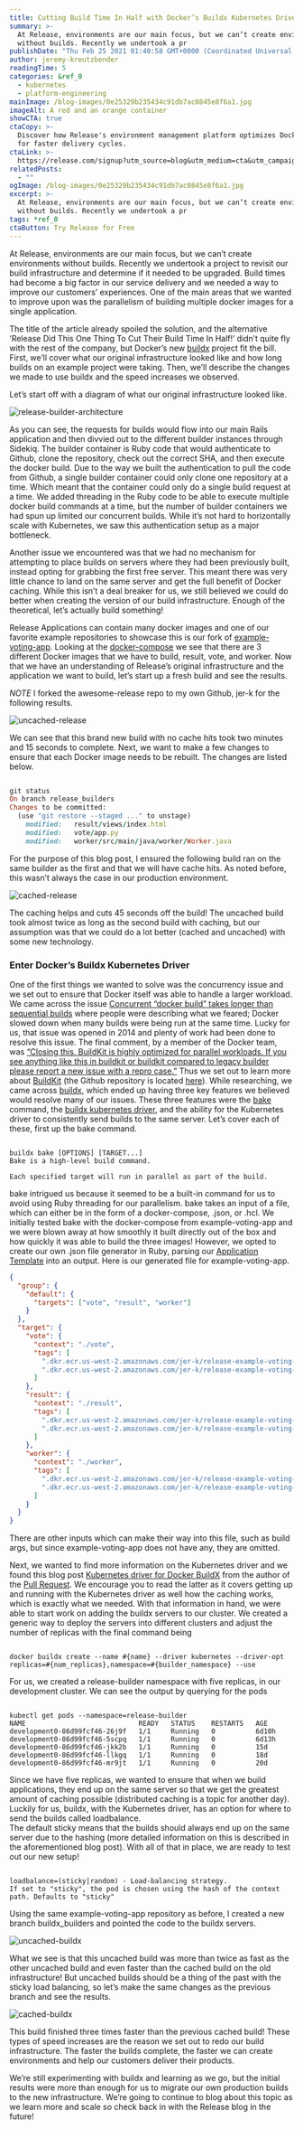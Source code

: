 ```yaml
---
title: Cutting Build Time In Half with Docker’s Buildx Kubernetes Driver
summary: >-
  At Release, environments are our main focus, but we can’t create environments
  without builds. Recently we undertook a pr
publishDate: "Thu Feb 25 2021 01:40:58 GMT+0000 (Coordinated Universal Time)"
author: jeremy-kreutzbender
readingTime: 5
categories: &ref_0
  - kubernetes
  - platform-engineering
mainImage: /blog-images/0e25329b235434c91db7ac0845e8f6a1.jpg
imageAlt: A red and an orange container
showCTA: true
ctaCopy: >-
  Discover how Release's environment management platform optimizes Docker builds
  for faster delivery cycles.
ctaLink: >-
  https://release.com/signup?utm_source=blog&utm_medium=cta&utm_campaign=blog-cta&utm_content=cutting-build-time-in-half-docker-buildx-kubernetes
relatedPosts:
  - ""
ogImage: /blog-images/0e25329b235434c91db7ac0845e8f6a1.jpg
excerpt: >-
  At Release, environments are our main focus, but we can’t create environments
  without builds. Recently we undertook a pr
tags: *ref_0
ctaButton: Try Release for Free
---
```


At Release, environments are our main focus, but we can’t create environments without builds. Recently we undertook a project to revisit our build infrastructure and determine if it needed to be upgraded. Build times had become a big factor in our service delivery and we needed a way to improve our customers’ experiences. One of the main areas that we wanted to improve upon was the parallelism of building multiple docker images for a single application.

The title of the article already spoiled the solution, and the alternative ‘Release Did This One Thing To Cut Their Build Time In Half!’ didn’t quite fly with the rest of the company, but Docker’s new [buildx](https://github.com/docker/buildx) project fit the bill. First, we’ll cover what our original infrastructure looked like and how long builds on an example project were taking. Then, we’ll describe the changes we made to use buildx and the speed increases we observed.

Let’s start off with a diagram of what our original infrastructure looked like.

![release-builder-architecture](/blog-images/269489a2760994029b69e9de205f1093.png)

As you can see, the requests for builds would flow into our main Rails application and then divvied out to the different builder instances through Sidekiq. The builder container is Ruby code that would authenticate to Github, clone the repository, check out the correct SHA, and then execute the docker build. Due to the way we built the authentication to pull the code from Github, a single builder container could only clone one repository at a time. Which meant that the container could only do a single build request at a time. We added threading in the Ruby code to be able to execute multiple docker build commands at a time, but the number of builder containers we had spun up limited our concurrent builds. While it’s not hard to horizontally scale with Kubernetes, we saw this authentication setup as a major bottleneck.

Another issue we encountered was that we had no mechanism for attempting to place builds on servers where they had been previously built, instead opting for grabbing the first free server. This meant there was very little chance to land on the same server and get the full benefit of Docker caching. While this isn’t a deal breaker for us, we still believed we could do better when creating the version of our build infrastructure. Enough of the theoretical, let’s actually build something!

Release Applications can contain many docker images and one of our favorite example repositories to showcase this is our fork of [example-voting-app](https://github.com/awesome-release/release-example-voting-app). Looking at the [docker-compose](https://github.com/awesome-release/release-example-voting-app/blob/master/docker-compose.yml) we see that there are 3 different Docker images that we have to build, result, vote, and worker. Now that we have an understanding of Release’s original infrastructure and the application we want to build, let’s start up a fresh build and see the results.

_NOTE_ I forked the awesome-release repo to my own Github, jer-k for the following results.

![uncached-release](/blog-images/024b50f0b01574bdd659c22bdfc36edf.png)

We can see that this brand new build with no cache hits took two minutes and 15 seconds to complete. Next, we want to make a few changes to ensure that each Docker image needs to be rebuilt. The changes are listed below.

```ruby

git status
On branch release_builders
Changes to be committed:
  (use "git restore --staged ..." to unstage)
    modified:   result/views/index.html
    modified:   vote/app.py
    modified:   worker/src/main/java/worker/Worker.java

```

For the purpose of this blog post, I ensured the following build ran on the same builder as the first and that we will have cache hits. As noted before, this wasn’t always the case in our production environment.

![cached-release](/blog-images/c3660987194315b5d66f3fd5a371546d.png)

The caching helps and cuts 45 seconds off the build! The uncached build took almost twice as long as the second build with caching, but our assumption was that we could do a lot better (cached and uncached) with some new technology.

### Enter Docker’s Buildx Kubernetes Driver

One of the first things we wanted to solve was the concurrency issue and we set out to ensure that Docker itself was able to handle a larger workload. We came across the issue [Concurrent “docker build” takes longer than sequential builds](https://github.com/moby/moby/issues/9656) where people were describing what we feared; Docker slowed down when many builds were being run at the same time. Lucky for us, that issue was opened in 2014 and plenty of work had been done to resolve this issue. The final comment, by a member of the Docker team, was [“Closing this. BuildKit is highly optimized for parallel workloads. If you see anything like this in buildkit or buildkit compared to legacy builder please report a new issue with a repro case.”](https://github.com/moby/moby/issues/9656#issuecomment-610476810) Thus we set out to learn more about [BuildKit](https://docs.docker.com/develop/develop-images/build_enhancements/) (the Github repository is located [here](https://github.com/moby/buildkit)). While researching, we came across [buildx](https://github.com/docker/buildx), which ended up having three key features we believed would resolve many of our issues. These three features were the [bake](https://github.com/docker/buildx#buildx-bake-options-target) command, the [buildx kubernetes driver](https://github.com/docker/buildx#--driver-driver), and the ability for the Kubernetes driver to consistently send builds to the same server. Let’s cover each of these, first up the bake command.

```none

buildx bake [OPTIONS] [TARGET...]
Bake is a high-level build command.

Each specified target will run in parallel as part of the build.

```

bake intrigued us because it seemed to be a built-in command for us to avoid using Ruby threading for our parallelism. bake takes an input of a file, which can either be in the form of a docker-compose, .json, or .hcl. We initially tested bake with the docker-compose from example-voting-app and we were blown away at how smoothly it built directly out of the box and how quickly it was able to build the three images! However, we opted to create our own .json file generator in Ruby, parsing our [Application Template](https://releasehub.com/blog/cutting-build-time-in-half-docker-buildx-kubernetes) into an output. Here is our generated file for example-voting-app.

```json
{
  "group": {
    "default": {
      "targets": ["vote", "result", "worker"]
    }
  },
  "target": {
    "vote": {
      "context": "./vote",
      "tags": [
        ".dkr.ecr.us-west-2.amazonaws.com/jer-k/release-example-voting-app/vote:latest",
        ".dkr.ecr.us-west-2.amazonaws.com/jer-k/release-example-voting-app/vote:buildx-builders"
      ]
    },
    "result": {
      "context": "./result",
      "tags": [
        ".dkr.ecr.us-west-2.amazonaws.com/jer-k/release-example-voting-app/result:latest",
        ".dkr.ecr.us-west-2.amazonaws.com/jer-k/release-example-voting-app/result:buildx-builders"
      ]
    },
    "worker": {
      "context": "./worker",
      "tags": [
        ".dkr.ecr.us-west-2.amazonaws.com/jer-k/release-example-voting-app/worker:latest",
        ".dkr.ecr.us-west-2.amazonaws.com/jer-k/release-example-voting-app/worker:buildx-builders"
      ]
    }
  }
}
```

There are other inputs which can make their way into this file, such as build args, but since example-voting-app does not have any, they are omitted.

Next, we wanted to find more information on the Kubernetes driver and we found this blog post [Kubernetes driver for Docker BuildX](https://medium.com/nttlabs/buildx-kubernetes-ad0fe59b0c64) from the author of the [Pull Request](https://github.com/docker/buildx/pull/167). We encourage you to read the latter as it covers getting up and running with the Kubernetes driver as well how the caching works, which is exactly what we needed. With that information in hand, we were able to start work on adding the buildx servers to our cluster. We created a generic way to deploy the servers into different clusters and adjust the number of replicas with the final command being

```none

docker buildx create --name #{name} --driver kubernetes --driver-opt replicas=#{num_replicas},namespace=#{builder_namespace} --use

```

For us, we created a release-builder namespace with five replicas, in our development cluster. We can see the output by querying for the pods

```none

kubectl get pods --namespace=release-builder
NAME                            READY   STATUS    RESTARTS   AGE
development0-86d99fcf46-26j9f   1/1     Running   0          6d10h
development0-86d99fcf46-5scpq   1/1     Running   0          6d13h
development0-86d99fcf46-jkk2b   1/1     Running   0          15d
development0-86d99fcf46-llkgq   1/1     Running   0          18d
development0-86d99fcf46-mr9jt   1/1     Running   0          20d

```

Since we have five replicas, we wanted to ensure that when we build applications, they end up on the same server so that we get the greatest amount of caching possible (distributed caching is a topic for another day). Luckily for us, buildx, with the Kubernetes driver, has an option for where to send the builds called loadbalance.  
The default sticky means that the builds should always end up on the same server due to the hashing (more detailed information on this is described in the aforementioned blog post). With all of that in place, we are ready to test out our new setup!

```none

loadbalance=(sticky|random) - Load-balancing strategy.
If set to "sticky", the pod is chosen using the hash of the context path. Defaults to "sticky"

```

Using the same example-voting-app repository as before, I created a new branch buildx_builders and pointed the code to the buildx servers.

![uncached-buildx](/blog-images/6301520361c0659740b319b30b8d8bee.png)

What we see is that this uncached build was more than twice as fast as the other uncached build and even faster than the cached build on the old infrastructure! But uncached builds should be a thing of the past with the sticky load balancing, so let’s make the same changes as the previous branch and see the results.

![cached-buildx](/blog-images/d22dd82384c12f3bab0bbe23e33457e7.png)

This build finished three times faster than the previous cached build! These types of speed increases are the reason we set out to redo our build infrastructure. The faster the builds complete, the faster we can create environments and help our customers deliver their products.

We’re still experimenting with buildx and learning as we go, but the initial results were more than enough for us to migrate our own production builds to the new infrastructure. We’re going to continue to blog about this topic as we learn more and scale so check back in with the Release blog in the future!

